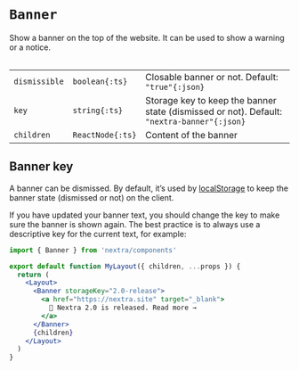 
# `Banner`

Show a banner on the top of the website. It can be used to show a warning or a
notice.

<Table>

|               |                  |                                                                                            |
| ------------- | ---------------- | ------------------------------------------------------------------------------------------ |
| `dismissible` | `boolean{:ts}`   | Closable banner or not. Default: `"true"{:json}`                                           |
| `key`         | `string{:ts}`    | Storage key to keep the banner state (dismissed or not). Default: `"nextra-banner"{:json}` |
| `children`    | `ReactNode{:ts}` | Content of the banner                                                                      |

</Table>

## Banner key

A banner can be dismissed. By default, it’s used by
[localStorage](https://developer.mozilla.org/en-US/docs/Web/API/Window/localStorage)
to keep the banner state (dismissed or not) on the client.

If you have updated your banner text, you should change the key to make sure the
banner is shown again. The best practice is to always use a descriptive key for
the current text, for example:

<Screenshot src={bannerImage} alt="Banner" />

```jsx filename="app/layout.jsx" {6-10}
import { Banner } from 'nextra/components'

export default function MyLayout({ children, ...props }) {
  return (
    <Layout>
      <Banner storageKey="2.0-release">
        <a href="https://nextra.site" target="_blank">
          🎉 Nextra 2.0 is released. Read more →
        </a>
      </Banner>
      {children}
    </Layout>
  )
}
```
